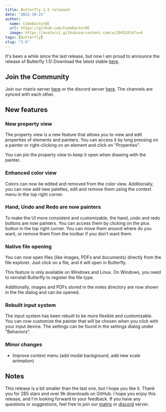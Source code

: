 ```yaml
---
title: Butterfly 1.5 released
date: "2022-10-21"
author:
  name: CodeDoctorDE
  url: https://github.com/CodeDoctorDE
  image: https://avatars1.githubusercontent.com/u/20452814?v=4
tags: [butterfly]
slug: "1-5"
---
```


It's been a while since the last release, but now I am proud to announce the release of Butterfly 1.5!
Download the latest stable [here](https://github.com/LinwoodCloud/Butterfly/releases/v1.5.0).

## Join the Community

Join our matrix server [here](https://linwood.dev/matrix) or the discord server [here](https://linwood.dev/discord).
The channels are synced with each other.

## New features

### New property view

The property view is a new feature that allows you to view and edit properties of elements and painters. You can access it by long pressing on a painter or right-clicking on an element and click on "Properties".

You can pin the property view to keep it open when drawing with the painter.

### Enhanced color view

Colors can now be edited and removed from the color view. Additionally, you can now add new palettes, edit and remove them using the context menu in the top right corner.

### Hand, Undo and Redo are now painters

To make the UI more consistent and customizable, the hand, undo and redo buttons are now painters. You can access them by clicking on the plus button in the top right corner. You can move them around where do you want, or remove them from the toolbar if you don't want them.

### Native file opening

You can now open files (like images, PDFs and documents) directly from the file explorer. Just click on a file, and it will open in Butterfly.

This feature is only available on Windows and Linux. On Windows, you need to reinstall Butterfly to register the file type.

Additionally, images and PDFs stored in the notes directory are now shown in the file dialog and can be opened.

### Rebuilt input system

The input system has been rebuilt to be more flexible and customizable. You can now customize the painter that will be chosen when you click with your input device. The settings can be found in the settings dialog under "Behaviors".

### Minor changes

- Improve context menu (add modal background, add new scale animation)

## Notes

This release is a bit smaller than the last one, but I hope you like it. Thank you for 285 stars and over 9k downloads on GitHub. I hope you enjoy this release, and I'm looking forward to your feedback. If you have any questions or suggestions, feel free to join our [matrix](https://linwood.dev/matrix) or [discord](https://linwood.dev/discord) server.
